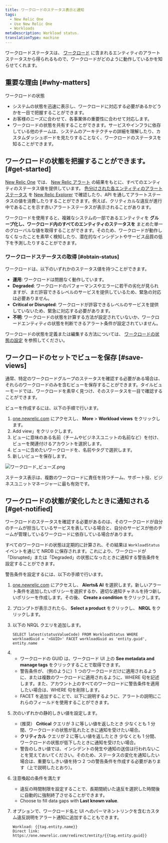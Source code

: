 ```yaml
---
title: ワークロードのステータス表示と通知
tags:
  - New Relic One
  - Use New Relic One
  - Workloads
metaDescription: Workload status.
translationType: machine
---
```



ワークロードステータスは、 [ワークロード](/docs/new-relic-one/use-new-relic-one/core-concepts/new-relic-one-workloads-isolate-resolve-incidents-faster) に含まれるエンティティのアラートステータスから得られるもので、ワークロードがどのように動作しているかを知らせてくれます。

## 重要な理由 [#why-matters]

ワークロードの状態

- システムの状態を迅速に表示し、ワークロードに対応する必要があるかどうかを一目で把握することができます。
- お客様のニーズに合わせて、各事業体の重要性に合わせて対応します。
- ワークロードの状態を共有することができます。サービスやインフラに依存している他のチームは、システムのアーキテクチャの詳細を理解したり、カスタムダッシュボードを見たりすることなく、ワークロードのステータスを知ることができます。

## ワークロードの状態を把握することができます。 [#get-started]

[New Relic One](/docs/new-relic-one/use-new-relic-one/get-started/introduction-new-relic-one) では、 [New Relic アラート](/docs/alerts) の結果をもとに、すべてのエンティティのステータス値を提供しています。 [色分けされた各エンティティのアラートステータス](/docs/alerts/new-relic-alerts/configuring-alert-policies/identify-entities-without-alert-policies#colors) を [New Relic Explorer](/docs/new-relic-one/use-new-relic-one/ui-data/new-relic-one-entity-explorer-view-performance-across-apps-services-hosts) で確認したり、API を通してアラートステータスの値を消費したりすることができます。例えば、クリティカルな違反が進行中であることを示す赤いアラートステータスが表示されることがあります。

ワークロードを使用すると、複雑なシステムの一部であるエンティティを **グループ化し、ワークロード内のすべてのエンティティのステータスを** まとめた単一のグローバルな値を取得することができます。そのため、ワークロードが動作しなくなったことを素早く検知したり、潜在的なインシデントやサービス品質の低下を予測したりすることができます。

### ワークロードステータスの取得 [#obtain-status]

ワークロードは、以下のいずれかのステータス値を持つことができます。

- **運用**: ワークロードは問題なく動作しています。
- **Degraded**: ワークロードのパフォーマンスやエラーに若干の劣化が見られますが、まだ許容できるレベルのサービスを提供しているため、緊急の対応は必要ありません。
- **Critical or Disrupted**: ワークロードが許容できるレベルのサービスを提供していないため、緊急に対応する必要があります。
- **不明**: ワークロードの状態を計算する方法が設定されていないか、ワークロードエンティティの状態を判断できるアラート条件が設定されていません。

ワークロードの状態を定義または編集する方法については、 [ワークロードの状態の設定](/docs/workload-status-configuration) を参照してください。

## ワークロードのセットでビューを保存 [#save-views]

通常、特定のワークロードグループのステータスを確認する必要がある場合は、それらのワークロードのみを含むビューを保存することができます。タイルビューモードでは、ワークロードを素早く見つけ、そのステータスを一目で確認することができます。

ビューを作成するには、以下の手順で行います。

1. [one.newrelic.com](https://one.newrelic.com/ '新しいウィンドウにリンクが開きます。') にアクセスし、 **More** > **Workload views** をクリックします。
2. Add view」をクリックします。
3. ビューに意味のある名前（チームやビジネスユニットの名前など）を付け、ビューを関連付けるアカウントを選択します。
4. ビューに含めたいワークロードを、名前やタグで選択します。
5. 新しいビューを保存します。

<img
  src={workloadsViews}
  title="ワークロード_ビューズ.png"
  alt="ワークロード_ビューズ.png"
/>

ステータス表示は、複数のワークロードに責任を持つチーム、サポート役、ビジネスユニットマネージャーに最も有効です。

## ワークロードの状態が変化したときに通知される [#get-notified]

ワークロードのステータスを確認する必要があるのは、そのワークロードが自分のチームが担当しているサービスを表している場合と、自分のサービスが他のチームが管理しているワークロードに依存している場合があります。

すべてのワークロードの状態は定期的に計算され、その結果は `WorkloadStatus` イベントを通じて NRDB に保存されます。これにより、ワークロードが「Disrupted」または「Degraded」の状態になったときに通知する警告条件を設定することができます。

警告条件を設定するには、以下の手順で行います。

1. [one.newrelic.com](https://one.newrelic.com) にアクセスし、 **Alerts& AI** を選択します。新しいアラート条件を追加したいポリシーを選択するか、適切な通知チャネルを持つ新しいポリシーを作成します。その後、 **Create a condition** をクリックします。

2. プロンプトが表示されたら、 **Select a product** をクリックし、 **NRQL** をクリックします。

3. 以下の NRQL クエリを追加します。

   ```
   SELECT latest(statusValueCode) FROM WorkloadStatus WHERE workloadGuid = '<GUID>' FACET workloadGuid as 'entity.guid', entity.name
   ```

4. - ワークロードの GUID は、ワークロード UI 上の **See metadata and manage tags** をクリックすることで取得できます。
   - 警告条件が、（例のように）1 つのワークロードだけに適用されるように、または複数のワークロードに適用されるように、WHERE 句を記述します。また、アカウント上のすべてのワークロードに警告条件を適用したい場合は、WHERE 句を削除します。
   - FACET を追加することで、以下に説明するように、アラートの説明にこれらのフィールドを使用することができます。

5. 次のいずれかの静的しきい値を設定します。

   - (推奨） **Critical** クエリが 3 に等しい値を返したとき 少なくとも 1 分間、ワークロードの状態が乱れたときに通知を受けたい場合。
   - **クリティカル** クエリが 2 に等しい値を返したとき 少なくとも 1 分間、ワークロードの状態が低下したときに通知を受けたい場合。
   - 警告のしきい値では、インシデントの発生や通知の送信は行われないことを覚えておいてください。そのため、ステータスの変化を通知したい場合は、重要なしきい値を持つ 2 つの警告条件を作成する必要があります（上で説明したとおり）。

6. 注意喚起の条件を満たす

   - 違反の時間制限を設定することで、長期間続いた違反を選択した時間後に自動的に強制終了させることができます。
   - Choose to fill data gaps with **Last known value**.

7. オプションで、ワークロード名と UI へのパーマネントリンクを含むカスタム違反説明をアラート通知に追加することもできます。

   ```
   Workload: {{tag.entity.name}}
   Direct link: https://one.newrelic.com/redirect/entity/{{tag.entity.guid}}
   ```
